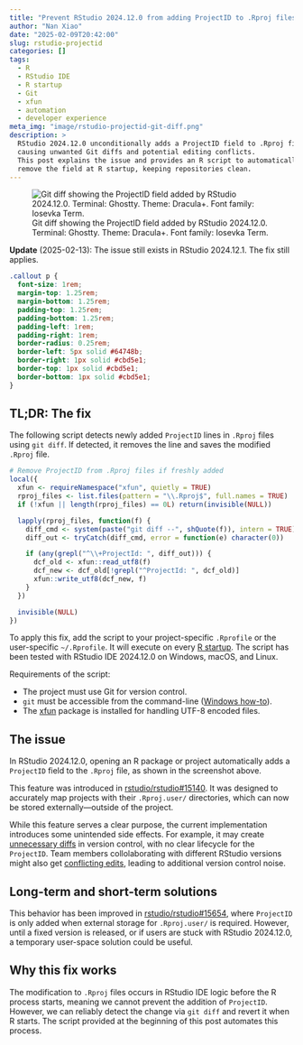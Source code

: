 ```yaml
---
title: "Prevent RStudio 2024.12.0 from adding ProjectID to .Rproj files"
author: "Nan Xiao"
date: "2025-02-09T20:42:00"
slug: rstudio-projectid
categories: []
tags:
  - R
  - RStudio IDE
  - R startup
  - Git
  - xfun
  - automation
  - developer experience
meta_img: "image/rstudio-projectid-git-diff.png"
description: >
  RStudio 2024.12.0 unconditionally adds a ProjectID field to .Rproj files,
  causing unwanted Git diffs and potential editing conflicts.
  This post explains the issue and provides an R script to automatically
  remove the field at R startup, keeping repositories clean.
---
```


![Git diff showing the ProjectID field added by RStudio 2024.12.0.\
Terminal: Ghostty. Theme: Dracula+. Font family: Iosevka Term.
](/image/rstudio-projectid-git-diff.png)

::: {.callout}
**Update** (2025-02-13): The issue still exists in RStudio 2024.12.1. The fix still applies.
:::

```css
.callout p {
  font-size: 1rem;
  margin-top: 1.25rem;
  margin-bottom: 1.25rem;
  padding-top: 1.25rem;
  padding-bottom: 1.25rem;
  padding-left: 1rem;
  padding-right: 1rem;
  border-radius: 0.25rem;
  border-left: 5px solid #64748b;
  border-right: 1px solid #cbd5e1;
  border-top: 1px solid #cbd5e1;
  border-bottom: 1px solid #cbd5e1;
}
```

## TL;DR: The fix

The following script detects newly added `ProjectID` lines in `.Rproj` files
using `git diff`. If detected, it removes the line and saves the modified
`.Rproj` file.

```r
# Remove ProjectID from .Rproj files if freshly added
local({
  xfun <- requireNamespace("xfun", quietly = TRUE)
  rproj_files <- list.files(pattern = "\\.Rproj$", full.names = TRUE)
  if (!xfun || length(rproj_files) == 0L) return(invisible(NULL))

  lapply(rproj_files, function(f) {
    diff_cmd <- system(paste("git diff --", shQuote(f)), intern = TRUE)
    diff_out <- tryCatch(diff_cmd, error = function(e) character(0))

    if (any(grepl("^\\+ProjectId: ", diff_out))) {
      dcf_old <- xfun::read_utf8(f)
      dcf_new <- dcf_old[!grepl("^ProjectId: ", dcf_old)]
      xfun::write_utf8(dcf_new, f)
    }
  })

  invisible(NULL)
})
```

To apply this fix, add the script to your project-specific `.Rprofile` or the
user-specific `~/.Rprofile`. It will execute on every
[R startup](https://docs.posit.co/ide/user/ide/guide/environments/r/managing-r.html).
The script has been tested with RStudio IDE 2024.12.0 on Windows, macOS, and Linux.

Requirements of the script:

- The project must use Git for version control.
- `git` must be accessible from the command-line
  ([Windows how-to](https://github.com/nanxstats/r-windows-paths)).
- The [xfun](https://cran.r-project.org/package=xfun) package is installed
  for handling UTF-8 encoded files.

## The issue

In RStudio 2024.12.0, opening an R package or project automatically adds a
`ProjectID` field to the `.Rproj` file, as shown in the screenshot above.

This feature was introduced in
[rstudio/rstudio#15140](https://github.com/rstudio/rstudio/pull/15140).
It was designed to accurately map projects with their `.Rproj.user/`
directories, which can now be stored externally---outside of the project.

While this feature serves a clear purpose, the current implementation
introduces some unintended side effects. For example, it may create
[unnecessary diffs](https://forum.posit.co/t/196345) in version control,
with no clear lifecycle for the `ProjectID`.
Team members collolaborating with different RStudio versions might also
get [conflicting edits](https://github.com/rstudio/rstudio/issues/15524),
leading to additional version control noise.

## Long-term and short-term solutions

This behavior has been improved in
[rstudio/rstudio#15654](https://github.com/rstudio/rstudio/pull/15654),
where `ProjectID` is only added when external storage for `.Rproj.user/`
is required. However, until a fixed version is released, or if users are
stuck with RStudio 2024.12.0, a temporary user-space solution could be useful.

## Why this fix works

The modification to `.Rproj` files occurs in RStudio IDE logic before the
R process starts, meaning we cannot prevent the addition of `ProjectID`.
However, we can reliably detect the change via `git diff` and revert it
when R starts. The script provided at the beginning of this post
automates this process.
